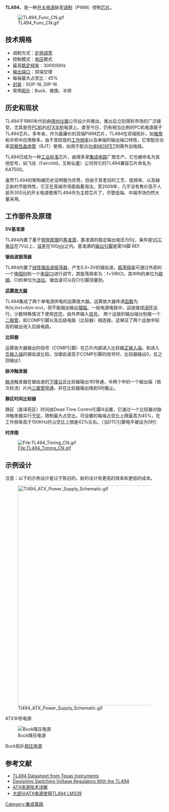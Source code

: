 {{NoteTA
|G1=Electronics
}}
'''TL494'''，是一种[[开关电源|开关电源]]脉宽[[调制|调制]]（PWM）控制[[芯片|芯片]]。

[[File:TL494_Func_CN.gif|thumb]]

== 技术規格 ==
*调制方式：[[定频|定频]][[调宽|调宽]]
*控制模式：[[电压|电压]]模式
*最高[[额定频率|额定频率]]：300000Hz
*[[输出端口|输出端口]]：双端交错
*每端最大占空比：45%
*[[封装|封装]]：SOP-16, DIP-16
*常用[[拓扑|拓扑]]：Buck、推挽、半桥

== 历史和现状 ==
TL494于1980年代初由[[德州仪器|德州仪器]]公司设计并推出，推出后立刻得到市场的广泛接受，尤其是在[[PC机|PC机]]的[[ATX半桥|ATX半桥]]电源上。直至今日，仍有相当比例的PC机电源基于TL494芯片。多年来，作为最廉价的双端PWM芯片，TL494在双端拓扑，如[[推挽|推挽]]和半桥中应用极多。由于其较低的[[工作频率|工作频率]]以及单端的输出端口特性，它常配合功率[[双极性晶体管|双极性晶体管]]（BJT）使用，如用于配合[[功率MOSFET|功率MOSFET]]则需外加电路。

TL494已成为一种[[工业标准|工业标准]]芯片，由很多家[[集成电路|集成电路]]厂商生产。它也被命名为其他型号，如飞兆（Fairchild，又称仙童）公司将它的TL494兼容芯片命名为KA7500。

虽然TL494的架构被历史证明极为优秀，但由于其老旧的工艺、低频率、以及缺乏新的节能特性，它正在高端市场面临着淘汰。至2008年，几乎没有售价高于人民币300元的开关电源使用TL494作为主控芯片了，尽管低端、中端市场仍然大量采用。

== 工作部件及原理 ==
''' 5V基准源 '''

TL494内置了基于[[带隙原理|带隙原理]]的[[基准源|基准源]]，基准源的稳定输出电压为5[[V|V]]，条件是[[VCC电压|VCC电压]]在7V以上，[[误差|误差]]在100[[mV|mV]]之内。基准源的[[输出引脚|输出引脚]]是第14脚 REF.

''' 锯齿波振荡器 '''

TL494内置了[[线性|线性]][[锯齿波|锯齿波]][[振荡器|振荡器]]，产生0.3~3V的锯齿波。[[振荡频率|振荡频率]]可通过外部的一个[[电阻|电阻]]Rt和一个[[电容|电容]]Ct进行调节，其振荡频率为：f=1/RtCt，其中Rt的单位为[[欧姆|欧姆]]，Ct的单位为[[法拉|法拉]]。锯齿波可以在Ct引脚测量到。

''' [[运算放大器|运算放大器]] '''

TL494集成了两个单电源供电的运算放大器。运算放大器传递[[函数|函数]]为ft(ni,inv)=A(ni-inv)，但不能越出输出[[摆幅|摆幅]]。一般电源电路中，运放接成[[闭环|闭环]]运行。少数特殊情况下使用[[开环|开环]]，由外界输入[[信号|信号]]。
两个运放的输出端分别接一个[[二极管|二极管]]，和COMP引脚以及后级电路（比较器）相连接。这保证了两个运放中较高的输出进入后级电路。

''' 比较器 '''

运算放大器输出的信号（COMP引脚）在芯片内部进入比较器[[正输入端|正输入端]]，和进入[[负输入端|负输入端]]的锯齿波比较。当锯齿波高于COMP引脚的信号时，比较器输出0，反之则输出1.

''' 脉冲触发器 '''

[[脉冲|脉冲]]触发器在锯齿波的[[下降沿|下降沿]]且比较器输出1时导通，令两个中的一个输出端（依次轮流）片内[[三极管|三极管]][[导通|导通]]，并在比较器输出降到0时截止。

''' 静区时间比较器 '''

静区（直译死区）时间由Dead Time Control引脚4设置，它通过一个比较器对脉冲触发器实行[[干扰|干扰]]，限制最大占空比。可设置的每端占空比上限最高为45%，在工作频率高于150KHz时占空比上限是42%左右。（当DTC引脚电平被设为0时）

''' 时序图 '''

[[File:TL494_Timing_CN.gif|File:TL494_Timing_CN.gif]]

== 示例设计 ==

注意：以下的示例设计是过于陈旧的。新的设计有更高的效率和更低的成本。

[[File:Tl494_ATX_Power_Supply_Schematic.gif|700px]]

ATX半桥电源

[[File:TL494_Buck.gif|Buck降压电源]]

Buck拓扑[[稳压电源|稳压电源]]

== 参考文献 ==
*[http://focus.ti.com/lit/ds/symlink/tl494.pdf TL494 Datasheet from Texas Instruments]{{Wayback|url=http://focus.ti.com/lit/ds/symlink/tl494.pdf |date=20081123022311 }}
*[http://focus.tij.co.jp/jp/lit/an/slva001d/slva001d.pdf Designing Switching Voltage Regulators With the TL494]{{dead link|date=2017年11月 |bot=InternetArchiveBot |fix-attempted=yes }}
*[https://web.archive.org/web/20080916150703/http://www.power-bbs.com/zixun/jishuwenzhang2/20070904/22498.html ATX电源技术详解]
*[https://web.archive.org/web/20070808113640/http://dnyy.net/Article/ShowArticle.asp?ArticleID=518 大部分ATX电源使用TL494 LM339]

[[Category:集成電路|Category:集成電路]]